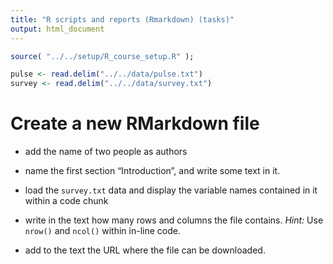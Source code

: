 ---
title: "R scripts and reports (Rmarkdown) (tasks)"
output: html_document
---

```{r setup, include=FALSE, eval=F}
source( "../../setup/R_course_setup.R" );
```

```{r echo=FALSE}
pulse <- read.delim("../../data/pulse.txt")
survey <- read.delim("../../data/survey.txt")
```

# Create a new RMarkdown file

- add the name of two people as authors

- name the first section "Introduction", and write some text in it.

- load the `survey.txt` data and display the variable names contained in it within a code chunk

- write in the text how many rows and columns the file contains. *Hint:* Use `nrow()` and `ncol()` within in-line code.

- add to the text the URL where the file can be downloaded.


